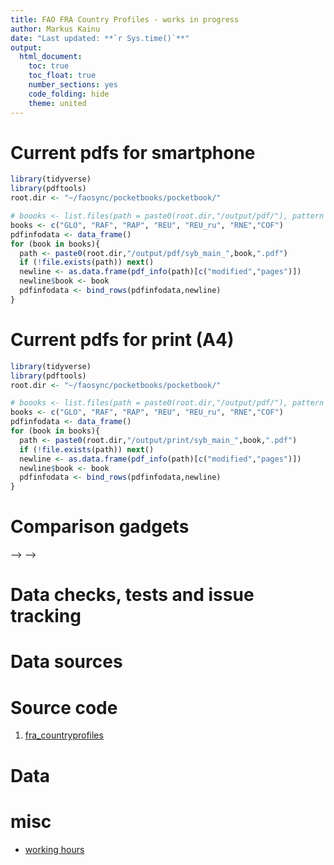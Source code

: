 ```yaml
---
title: FAO FRA Country Profiles - works in progress
author: Markus Kainu
date: "Last updated: **`r Sys.time()`**"
output: 
  html_document: 
    toc: true
    toc_float: true
    number_sections: yes
    code_folding: hide
    theme: united
---
```



# Current pdfs for smartphone


```r
library(tidyverse)
library(pdftools)
root.dir <- "~/faosync/pocketbooks/pocketbook/"

# boooks <- list.files(path = paste0(root.dir,"/output/pdf/"), pattern = ".pdf", full.names = TRUE)
books <- c("GLO", "RAF", "RAP", "REU", "REU_ru", "RNE","COF")
pdfinfodata <- data_frame()
for (book in books){
  path <- paste0(root.dir,"/output/pdf/syb_main_",book,".pdf")
  if (!file.exists(path)) next()
  newline <- as.data.frame(pdf_info(path)[c("modified","pages")])
  newline$book <- book
  pdfinfodata <- bind_rows(pdfinfodata,newline)
}
```

<!-- | link to pdf | Modified | pages | -->
<!-- | --- | -------- | ----- | -->
<!-- | [GLO](pdf/syb_main_GLO.pdf) | ``r pdfinfodata %>% filter(book %in% "GLO") %>% .$modified`` | ``r pdfinfodata %>% filter(book %in% "GLO") %>% .$pages``| -->
<!-- | [REU](pdf/syb_main_REU.pdf) | ``r pdfinfodata %>% filter(book %in% "REU") %>% .$modified`` | ``r pdfinfodata %>% filter(book %in% "REU") %>% .$pages``| -->
<!-- | [REU_ru](pdf/syb_main_REU_ru.pdf) | ``r pdfinfodata %>% filter(book %in% "REU_ru") %>% .$modified`` | ``r pdfinfodata %>% filter(book %in% "REU_ru") %>% .$pages``| -->
<!-- | [RAP](pdf/syb_main_RAP.pdf) | ``r pdfinfodata %>% filter(book %in% "RAP") %>% .$modified`` | ``r pdfinfodata %>% filter(book %in% "RAP") %>% .$pages``| -->
<!-- | [RAF](pdf/syb_main_RAF.pdf) | ``r pdfinfodata %>% filter(book %in% "RAF") %>% .$modified`` | ``r pdfinfodata %>% filter(book %in% "RAF") %>% .$pages``| -->
<!-- | [RNE](pdf/syb_main_RNE.pdf) | ``r pdfinfodata %>% filter(book %in% "RNE") %>% .$modified`` | ``r pdfinfodata %>% filter(book %in% "RNE") %>% .$pages``| -->
<!-- | [Coffee](pdf/syb_main_COF.pdf) | ``r pdfinfodata %>% filter(book %in% "COF") %>% .$modified`` | ``r pdfinfodata %>% filter(book %in% "COF") %>% .$pages``| -->

# Current pdfs for print (A4)

```r
library(tidyverse)
library(pdftools)
root.dir <- "~/faosync/pocketbooks/pocketbook/"

# boooks <- list.files(path = paste0(root.dir,"/output/pdf/"), pattern = ".pdf", full.names = TRUE)
books <- c("GLO", "RAF", "RAP", "REU", "REU_ru", "RNE","COF")
pdfinfodata <- data_frame()
for (book in books){
  path <- paste0(root.dir,"/output/print/syb_main_",book,".pdf")
  if (!file.exists(path)) next()
  newline <- as.data.frame(pdf_info(path)[c("modified","pages")])
  newline$book <- book
  pdfinfodata <- bind_rows(pdfinfodata,newline)
}
```


<!-- | link to pdf | Modified | pages | covers | -->
<!-- | --- | -------- | ----- | --- | -->
<!-- | [GLO](print/syb_main_GLO.pdf) | ``r pdfinfodata %>% filter(book %in% "GLO") %>% .$modified`` | ``r pdfinfodata %>% filter(book %in% "GLO") %>% .$pages``| [print covers](print/GLO_cover.pdf) | -->
<!-- | [REU](print/syb_main_REU.pdf) | ``r pdfinfodata %>% filter(book %in% "REU") %>% .$modified`` | ``r pdfinfodata %>% filter(book %in% "REU") %>% .$pages``| [print covers](print/REU_cover.pdf) | -->
<!-- | [REU_ru](print/syb_main_REU_ru.pdf) | ``r pdfinfodata %>% filter(book %in% "REU_ru") %>% .$modified`` | ``r pdfinfodata %>% filter(book %in% "REU_ru") %>% .$pages``| [print covers](print/REU_ru_cover.pdf) | -->
<!-- | [RAP](print/syb_main_RAP.pdf) | ``r pdfinfodata %>% filter(book %in% "RAP") %>% .$modified`` | ``r pdfinfodata %>% filter(book %in% "RAP") %>% .$pages``| [print covers](print/RAP_cover.pdf) | -->
<!-- | [RAF](print/syb_main_RAF.pdf) | ``r pdfinfodata %>% filter(book %in% "RAF") %>% .$modified`` | ``r pdfinfodata %>% filter(book %in% "RAF") %>% .$pages``| [print covers](print/RAF_cover.pdf) | -->
<!-- | [RNE](print/syb_main_RNE.pdf) | ``r pdfinfodata %>% filter(book %in% "RNE") %>% .$modified`` | ``r pdfinfodata %>% filter(book %in% "RNE") %>% .$pages``| [print covers](print/RNE_cover.pdf) | -->
<!-- | [Coffee](print/syb_main_COF.pdf) | ``r pdfinfodata %>% filter(book %in% "COF") %>% .$modified`` | ``r pdfinfodata %>% filter(book %in% "COF") %>% .$pages``| covers | -->

<!-- - [tex-files and everything](pdf/) -->

# Comparison gadgets

<!-- - [Global 2015 vs. Global 2016](pdf/GLO15_GLO.html) -->
<!-- 1. [RAP 2017 (Asia & Pacific)](pdf/RAP.html) -->
<!-- 1. [REU 2017 (Europe & Central Asia)](pdf/REU.html) -->
<!-- 1. [REU ru 2017 (Europe & Central Asia in Russian)](pdf/REU_ru.html) -->
<!-- 1. [RNE 2017 (Near East & North Africa)](pdf/RNE.html) -->
<!-- 1. [RAF 2017 (Africa)](pdf/RAF.html) -->
<!-- <!-- - [All regional books](pdf/regional_books16.html) --> -->
<!-- 1. [All 2016 books](pdf/all_books16.html) -->
<!-- <!-- -1. [REU vs. Reu ru](pdf/REU_ru_REU.html)--> -->
<!-- 1. [Country profiles 20170601](pdf/country_profiles_20170601.html) - latest -->
<!-- 1. [Country profiles 20170306](pdf/country_profiles_20170301.html) - one comparing changes to version Stacey started with -->
<!-- 1. [Country profiles 20170221](pdf/country_profiles_20170221.html) - one i presented over skype -->

# Data checks, tests and issue tracking

<!-- 1. [General issue tracker](https://pad.okfn.org/p/faopocketbook2017_general) -->
<!-- 1. [Google sheet for comparison](https://docs.google.com/spreadsheets/d/1qJ0NIP5s8aEA7ew8WEe_GBjOsk-DjJmEUQrlvPIyiRI/edit#gid=1197190715) -->
<!-- 1. [Pocketbook tests](http://software.markuskainu.fi/fao/pocketbook_tests/) -->
<!-- 1. [Final data tests](datatests.html) -->


# Data sources

<!-- 1. [Faostat](http://www.fao.org/faostat/en/#home) -->
<!-- 1. [World Development Indicators](http://data.worldbank.org/data-catalog/world-development-indicators) -->
<!-- 1. [ILO](http://www.ilo.org/ilostat/faces/ilostat-home/download?_adf.ctrl-state=xh99k169b_4&_afrLoop=54910682937899#!) -->

# Source code

1. [fra_countryprofiles](https://github.com/muuankarski/fra_countryprofiles/)
<!-- 1. [pocketbook_database](https://github.com/UNFAOstatistics/pocketbook_database/) -->
<!-- 1. [*How to edit in Github* gif-image](github_browser_edit.gif) -->


# Data

<!-- 1. [all faostat in single csv (first 10 000 lines)](data/faostat.csv) - *original has 76 million rows, 7,2 GB as .csv* -->
<!-- 1. [metadata for the above](data/meta_faostat.csv) -->
<!-- 1. [data from where the book is generated from (with few exceptions...)](data/data_for_book.csv) -->


# misc

- [working hours](http://software.markuskainu.fi/fao/fra_hours/index.html)
<!-- - [rstudio](http://82.181.174.101) -->
